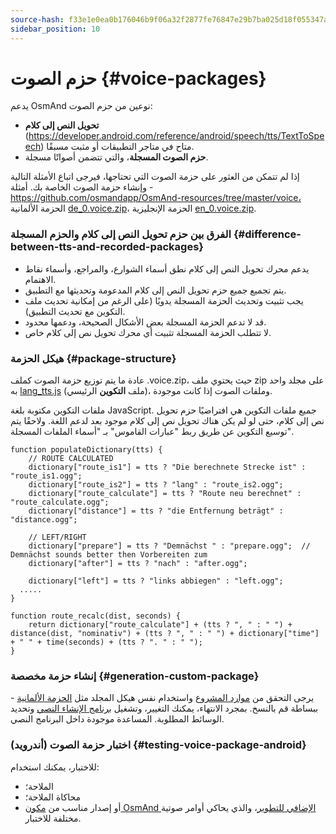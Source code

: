 ```yaml
---
source-hash: f33e1e0ea0b176046b9f06a32f2877fe76847e29b7ba025d18f055347afadff1
sidebar_position: 10
---
```


# حزم الصوت {#voice-packages}

<IncompleteArticle/>

يدعم OsmAnd نوعين من حزم الصوت:
- **تحويل النص إلى كلام** (https://developer.android.com/reference/android/speech/tts/TextToSpeech) متاح في متاجر التطبيقات أو مثبت مسبقًا.
- **حزم الصوت المسجلة**، والتي تتضمن أصواتًا مسجلة.

إذا لم تتمكن من العثور على حزمة الصوت التي تحتاجها، فيرجى اتباع الأمثلة التالية وإنشاء حزمة الصوت الخاصة بك. أمثلة - https://github.com/osmandapp/OsmAnd-resources/tree/master/voice، الحزمة الألمانية [de_0.voice.zip](https://download.osmand.net/download?standard=yes&file=de_0.voice.zip)، الحزمة الإنجليزية [en_0.voice.zip](https://download.osmand.net/download?standard=yes&file=en_0.voice.zip).

### الفرق بين حزم تحويل النص إلى كلام والحزم المسجلة {#difference-between-tts-and-recorded-packages}

- يدعم محرك تحويل النص إلى كلام نطق أسماء الشوارع، والمراجع، وأسماء نقاط الاهتمام.
- يتم تجميع جميع حزم تحويل النص إلى كلام المدعومة وتحديثها مع التطبيق.
- يجب تثبيت وتحديث الحزمة المسجلة يدويًا (على الرغم من إمكانية تحديث ملف التكوين مع تحديث التطبيق).
- قد لا تدعم الحزمة المسجلة بعض الأشكال الصحيحة، ودعمها محدود.
- لا تتطلب الحزمة المسجلة تثبيت أي محرك تحويل نص إلى كلام خاص.

### هيكل الحزمة {#package-structure}

عادة ما يتم توزيع حزمة الصوت كملف .voice.zip، حيث يحتوي ملف zip على مجلد واحد به [lang_tts.js](https://github.com/osmandapp/OsmAnd-resources/blob/master/voice/de/de_tts.js) (ملف **التكوين** الرئيسي)، وملفات الصوت إذا كانت موجودة.

ملفات التكوين مكتوبة بلغة JavaScript. جميع ملفات التكوين هي افتراضيًا حزم تحويل نص إلى كلام، حتى لو لم يكن هناك تحويل نص إلى كلام موجود بعد لدعم اللغة. ولاحقًا يتم توسيع التكوين عن طريق ربط "عبارات القاموس" بـ "أسماء الملفات المسجلة".

```
function populateDictionary(tts) {
	// ROUTE CALCULATED
	dictionary["route_is1"] = tts ? "Die berechnete Strecke ist" : "route_is1.ogg";
	dictionary["route_is2"] = tts ? "lang" : "route_is2.ogg";
	dictionary["route_calculate"] = tts ? "Route neu berechnet" : "route_calculate.ogg";
	dictionary["distance"] = tts ? "die Entfernung beträgt" : "distance.ogg";

	// LEFT/RIGHT
	dictionary["prepare"] = tts ? "Demnächst " : "prepare.ogg";  // Demnächst sounds better then Vorbereiten zum
	dictionary["after"] = tts ? "nach" : "after.ogg";
	
	dictionary["left"] = tts ? "links abbiegen" : "left.ogg";
  .....
}

function route_recalc(dist, seconds) {
	return dictionary["route_calculate"] + (tts ? ", " : " ") + distance(dist, "nominativ") + (tts ? ", " : " ") + dictionary["time"] + " " + time(seconds) + (tts ? ". " : " ");
}
```


### إنشاء حزمة مخصصة {#generation-custom-package}

يرجى التحقق من [موارد المشروع](https://github.com/osmandapp/OsmAnd-resources/) واستخدام نفس هيكل المجلد مثل [الحزمة الألمانية](https://github.com/osmandapp/OsmAnd-resources/tree/master/voice/de) - ببساطة قم بالنسخ. بمجرد الانتهاء، يمكنك التغيير، وتشغيل [برنامج الإنشاء النصي](https://github.com/osmandapp/OsmAnd-resources/blob/master/voice/gen_voice.sh#L4) وتحديد الوسائط المطلوبة. المساعدة موجودة داخل البرنامج النصي.

### اختبار حزمة الصوت (أندرويد) {#testing-voice-package-android}

للاختبار، يمكنك استخدام:
- الملاحة؛
- محاكاة الملاحة؛
- أو إصدار مناسب من [مكون OsmAnd الإضافي للتطوير](/docs/user/navigation/guidance/voice-navigation#testing-of-voice-prompts)، والذي يحاكي أوامر صوتية مختلفة للاختبار.